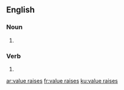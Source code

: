 ==English==

===Noun===
{{head|en|plural}}

# {{plural of|value raise|lang=en}}

===Verb===
{{head|en|verb form}}

# {{en-third-person singular of|value raise}}

[[ar:value raises]]
[[fr:value raises]]
[[ku:value raises]]